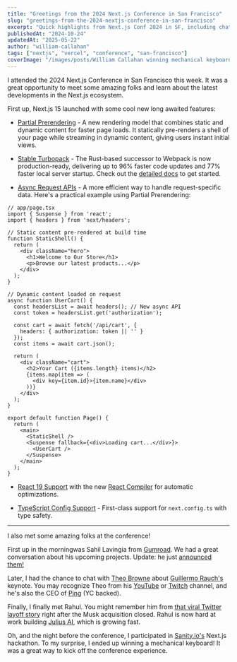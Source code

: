 ```yaml
---
title: "Greetings from the 2024 Next.js Conference in San Francisco"
slug: "greetings-from-the-2024-nextjs-conference-in-san-francisco"
excerpt: "Quick highlights from Next.js Conf 2024 in SF, including chats with Sahil Lavingia, Theo Browne, and Rahul Sonwalkar, plus winning a mechanical keyboard at the hackathon!"
publishedAt: "2024-10-24"
updatedAt: "2025-05-22"
author: "william-callahan"
tags: ["nextjs", "vercel", "conference", "san-francisco"]
coverImage: "/images/posts/William Callahan winning mechanical keyboard at SF hackathon.jpeg"
---
```


I attended the 2024 Next.js Conference in San Francisco this week. It was a great opportunity to meet some amazing folks and learn about the latest developments in the Next.js ecosystem.

First up, Next.js 15 launched with some cool new long awaited features:

- [Partial Prerendering](https://nextjs.org/docs/app/building-your-application/rendering/partial-prerendering) - A new rendering model that combines static and dynamic content for faster page loads. It statically pre-renders a shell of your page while streaming in dynamic content, giving users instant initial views.

- [Stable Turbopack](https://nextjs.org/blog/turbopack-for-development-stable) - The Rust-based successor to Webpack is now production-ready, delivering up to 96% faster code updates and 77% faster local server startup. Check out the [detailed docs](https://nextjs.org/docs/app/api-reference/turbopack) to get started.

- [Async Request APIs](https://nextjs.org/blog/next-15#async-request-apis-breaking-change) - A more efficient way to handle request-specific data. Here's a practical example using Partial Prerendering:

```tsx
// app/page.tsx
import { Suspense } from 'react';
import { headers } from 'next/headers';

// Static content pre-rendered at build time
function StaticShell() {
  return (
    <div className="hero">
      <h1>Welcome to Our Store</h1>
      <p>Browse our latest products...</p>
    </div>
  );
}

// Dynamic content loaded on request
async function UserCart() {
  const headersList = await headers(); // New async API
  const token = headersList.get('authorization');

  const cart = await fetch('/api/cart', {
    headers: { authorization: token || '' }
  });
  const items = await cart.json();

  return (
    <div className="cart">
      <h2>Your Cart ({items.length} items)</h2>
      {items.map(item => (
        <div key={item.id}>{item.name}</div>
      ))}
    </div>
  );
}

export default function Page() {
  return (
    <main>
      <StaticShell />
      <Suspense fallback={<div>Loading cart...</div>}>
        <UserCart />
      </Suspense>
    </main>
  );
}
```

- [React 19 Support](https://nextjs.org/blog/next-15#react-19) with the new [React Compiler](https://nextjs.org/blog/next-15#eslint-9-support) for automatic optimizations.

- [TypeScript Config Support](https://nextjs.org/blog/next-15#support-for-nextconfigts) - First-class support for `next.config.ts` with type safety.

----
I also met some amazing folks at the conference!

First up in the morningwas Sahil Lavingia from <a href="https://gumroad.com" className="text-blue-500 hover:text-blue-600">Gumroad</a>. We had a great conversation about his upcoming projects. Update: he just <a href="https://x.com/shl/status/1871231606930981021" className="text-blue-500 hover:text-blue-600">announced them!</a>

<ArticleImage
  src="/images/posts/Sahil Lavingia and William Callahan.jpeg"
  alt="Sahil Lavingia - Founder & CEO of Gumroad"
  caption="Sahil Lavingia, Founder & CEO of Gumroad"
/>

Later, I had the chance to chat with <a href="https://t3.gg" className="text-blue-500 hover:text-blue-600">Theo Browne</a> about <a href="https://rauchg.com" className="text-blue-500 hover:text-blue-600">Guillermo Rauch's</a> keynote. You may recognize Theo from his <a href="https://youtube.com/@t3dotgg" className="text-blue-500 hover:text-blue-600">YouTube</a> or <a href="https://twitch.tv/theo" className="text-blue-500 hover:text-blue-600">Twitch</a> channel, and he's also the CEO of <a href="https://ping.gg" className="text-blue-500 hover:text-blue-600">Ping</a> (YC backed).

<ArticleImage
  src="/images/posts/Theo Browne and William Callahan.jpeg"
  alt="Theo Browne - CEO of Ping.gg & Tech YouTuber"
  caption="Theo Browne, CEO of Ping.gg"
/>

Finally, I finally met Rahul. You might remember him from <a href="https://www.theverge.com/2022/10/28/23428775/twitter-fake-employee-layoff-rahul-ligma-elon-musk" className="text-blue-500 hover:text-blue-600">that viral Twitter layoff story</a> right after the Musk acquisition closed. Rahul is now hard at work building <a href="https://julius.ai" className="text-blue-500 hover:text-blue-600">Julius AI</a>, which is growing fast.

<ArticleImage
  src="/images/posts/Rahul Sonwalkar and William Callahan.jpeg"
  alt="Rahul Sonwalkar - Founder of Julius AI"
  caption="Rahul Sonwalkar, Founder of Julius AI"
/>

Oh, and the night before the conference, I participated in <a href="https://www.sanity.io" className="text-blue-500 hover:text-blue-600">Sanity.io's</a> Next.js hackathon. To my surprise, I ended up winning a mechanical keyboard! It was a great way to kick off the conference experience.

<ArticleImage
  src="/images/posts/William Callahan winning mechanical keyboard at SF hackathon.jpeg"
  alt="Winning the Sanity.io Next.js Hackathon"
  caption="Winning the Sanity.io Next.js Hackathon"
/>
